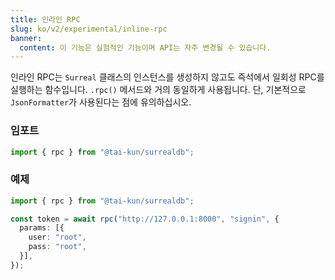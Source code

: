 ```yaml
---
title: 인라인 RPC
slug: ko/v2/experimental/inline-rpc
banner:
  content: 이 기능은 실험적인 기능이며 API는 자주 변경될 수 있습니다.
---
```


인라인 RPC는 `Surreal` 클래스의 인스턴스를 생성하지 않고도 즉석에서 일회성 RPC를 실행하는 함수입니다. `.rpc()` 메서드와 거의 동일하게 사용됩니다. 단, 기본적으로 `JsonFormatter`가 사용된다는 점에 유의하십시오.

### 임포트

```ts
import { rpc } from "@tai-kun/surrealdb";
```

### 예제

```ts
import { rpc } from "@tai-kun/surrealdb";

const token = await rpc("http://127.0.0.1:8000", "signin", {
  params: [{
    user: "root",
    pass: "root",
  }],
});
```
